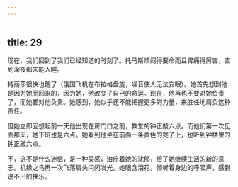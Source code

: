 ```yaml
---
---
---
```

title: 29
---



现在，我们回到了我们已经知道的时刻了。托马斯烦闷得要命而且胃痛得厉害，直到深夜都未能入睡。

特丽莎很快也醒了（俄国飞机在布拉格盘旋，噪音使人无法安眠）。她首先想到他是因为她而回来的，因为她，他改变了自己的命运。现在，他再也不要对她负责了，而她要对他负责。她感到，她似乎还不能把握更多的力量，来胜任地肩负这种责任。

但她立即回想起前一天他出现在房门口之前，教堂的钟正敲六点。而他们第一次见面那天，她下班也是六点。她看到他坐在前面一条黄色的凳子上，也听到钟楼里的钟正敲六点。

不，这不是什么迷信，是一种美感，治疗着她的沈郁，给了她继续生活的新的意志。机缘之鸟再一次飞落肩头闪闪发光。她眼含泪花，倾听着身边的呼吸声，感到说不出的抉乐。